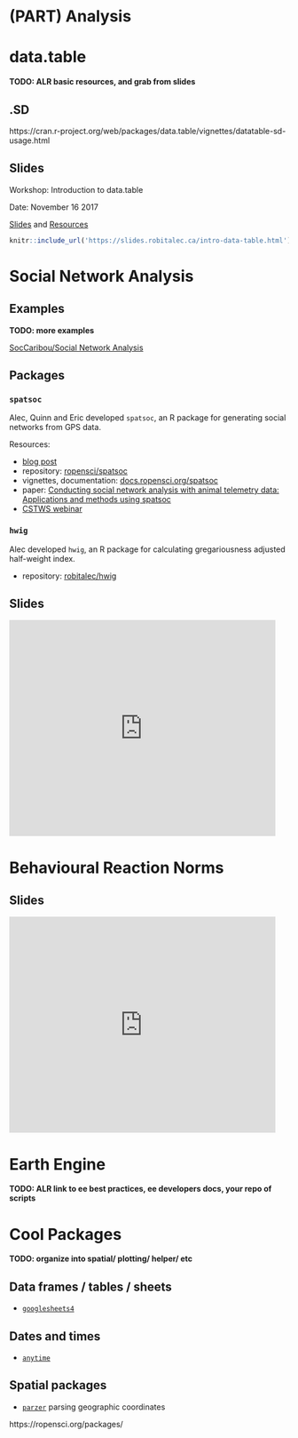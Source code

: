 # (PART) Analysis {-}

# data.table

**TODO: ALR basic resources, and grab from slides**

## .SD
https://cran.r-project.org/web/packages/data.table/vignettes/datatable-sd-usage.html



## Slides {#dt-slides}
Workshop: Introduction to data.table

Date: November 16 2017

[Slides](https://slides.robitalec.ca/intro-data-table.html) and [Resources](https://gitlab.com/robit.a/workshops/-/archive/master/workshops-master.zip?path=intro-data-table)

```r
knitr::include_url('https://slides.robitalec.ca/intro-data-table.html')
```


# Social Network Analysis

## Examples

**TODO: more examples**

[SocCaribou/Social Network Analysis](https://github.com/wildlifeevoeco/SocCaribou/blob/master/scripts/4-SocialNetworkAnalysis.R)


## Packages

### `spatsoc`

Alec, Quinn and Eric developed `spatsoc`, an R package for generating social networks from GPS data. 

Resources:

* [blog post](https://ropensci.org/blog/2018/12/04/spatsoc/)
* repository: [ropensci/spatsoc](https://github.com/ropensci/spatsoc/)
* vignettes, documentation: [docs.ropensci.org/spatsoc](https://docs.ropensci.org/spatsoc/)
* paper: [Conducting social network analysis with animal telemetry data: Applications and methods using spatsoc](https://besjournals.onlinelibrary.wiley.com/doi/abs/10.1111/2041-210X.13215)
* [CSTWS webinar](https://slides.robitalec.ca/CSTWS-webinar-spatsoc.html)


### `hwig`

Alec developed `hwig`, an R package for calculating gregariousness adjusted half-weight index.

* repository: [robitalec/hwig](https://github.com/robitalec/hwig)


## Slides {#sna-slides}

<iframe src="https://docs.google.com/presentation/d/e/2PACX-1vRMzDEm8bkxbERxRummBcgqHzOb2vLasEgJNsNC8r462hANEUCwu4dxDyVkdmroFCK7HFsIkhawKe_t/embed?start=false&loop=false&delayms=3000" frameborder="0" width="480" height="389" allowfullscreen="true" mozallowfullscreen="true" webkitallowfullscreen="true"></iframe>


# Behavioural Reaction Norms
## Slides {#brn-slides}

<iframe src="https://docs.google.com/presentation/d/e/2PACX-1vTPmfrBj_WyLSq6AhmTXrAwxGDNzve3F7Dhgwr-01m9yU7WE2tDLttT-18MXrxTyg/embed?start=false&loop=false&delayms=3000" frameborder="0" width="480" height="389" allowfullscreen="true" mozallowfullscreen="true" webkitallowfullscreen="true"></iframe>





# Earth Engine
**TODO: ALR link to ee best practices, ee developers docs, your repo of scripts**

# Cool Packages {#analysis-cool}

**TODO: organize into spatial/ plotting/ helper/ etc**

## Data frames / tables / sheets
* [`googlesheets4`](https://googlesheets4.tidyverse.org/)



## Dates and times
* [`anytime`](https://github.com/eddelbuettel/anytime) 

## Spatial packages


* [`parzer`](https://github.com/ropensci/parzer) parsing geographic coordinates


https://ropensci.org/packages/
